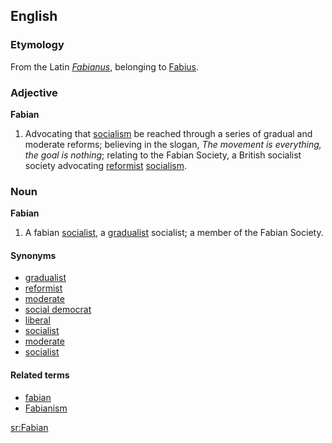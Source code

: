 ==English==

===Etymology===
From the Latin ''[[Fabianus]]'', belonging to [[Fabius]].

===Adjective===
'''Fabian'''

# Advocating that [[socialism]] be reached through a series of gradual and moderate reforms; believing in the slogan, ''The movement is everything, the goal is nothing''; relating to the Fabian Society, a British socialist society advocating [[reformist]] [[socialism]].

===Noun===
'''Fabian'''

# A fabian [[socialist]], a [[gradualist]] socialist; a member of the Fabian Society.

====Synonyms====
*[[gradualist]]
*[[reformist]]
*[[moderate]]
*[[social democrat]]
*[[liberal]]
*[[socialist]]
*[[moderate]]
*[[socialist]]

====Related terms====
*[[fabian]]
*[[Fabianism]]

[[sr:Fabian]]